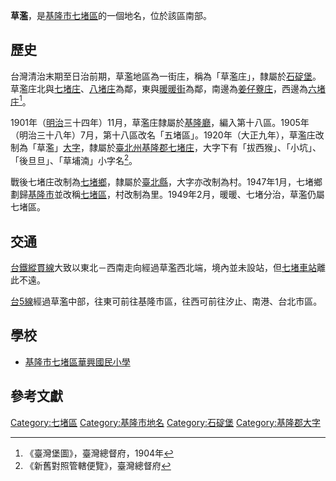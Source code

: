 {{noteTA
|1 = zh-cn:庄; zh-hk:庄; zh-tw:庄;
}}
'''草濫'''，是[[基隆市|基隆市]][[七堵區|七堵區]]的一個地名，位於該區南部。

==歷史==
台灣清治末期至日治前期，草濫地區為一街庄，稱為「草濫庄」，隸屬於[[石碇堡|石碇堡]]。草濫庄北與[[七堵_(大字)|七堵庄]]、[[八堵庄|八堵庄]]為鄰，東與[[暖暖街|暖暖街]]為鄰，南邊為[[姜仔藔庄|姜仔藔庄]]，西邊為[[六堵庄|六堵庄]]<ref>《臺灣堡圖》，臺灣總督府，1904年</ref>。

1901年（[[明治|明治]]三十四年）11月，草濫庄隸屬於[[基隆廳|基隆廳]]，編入第十八區。1905年（明治三十八年）7月，第十八區改名「五堵區」。1920年（大正九年），草濫庄改制為「草濫」[[大字|大字]]，隸屬於[[臺北州|臺北州]][[基隆郡|基隆郡]][[七堵庄|七堵庄]]，大字下有「拔西猴」、「小坑」、「後旦旦」、「草埔湳」小字名<ref>《新舊對照管轄便覽》，臺灣總督府</ref>。

戰後七堵庄改制為[[七堵鄉|七堵鄉]]，隸屬於[[臺北縣|臺北縣]]，大字亦改制為村。1947年1月，七堵鄉劃歸[[基隆市|基隆市]]並改稱[[七堵區|七堵區]]，村改制為里。1949年2月，暖暖、七堵分治，草濫仍屬七堵區。

==交通==
[[台鐵|台鐵]][[縱貫線_(北段)|縱貫線]]大致以東北－西南走向經過草濫西北端，境內並未設站，但[[七堵車站|七堵車站]]離此不遠。

[[台5線|台5線]]經過草濫中部，往東可前往基隆市區，往西可前往汐止、南港、台北市區。

==學校==
*[[基隆市七堵區華興國民小學|基隆市七堵區華興國民小學]]

==參考文獻==
{{reflist}}

{{基隆郡}}

[[Category:七堵區|Category:七堵區]]
[[Category:基隆市地名|Category:基隆市地名]]
[[Category:石碇堡|Category:石碇堡]]
[[Category:基隆郡大字|Category:基隆郡大字]]